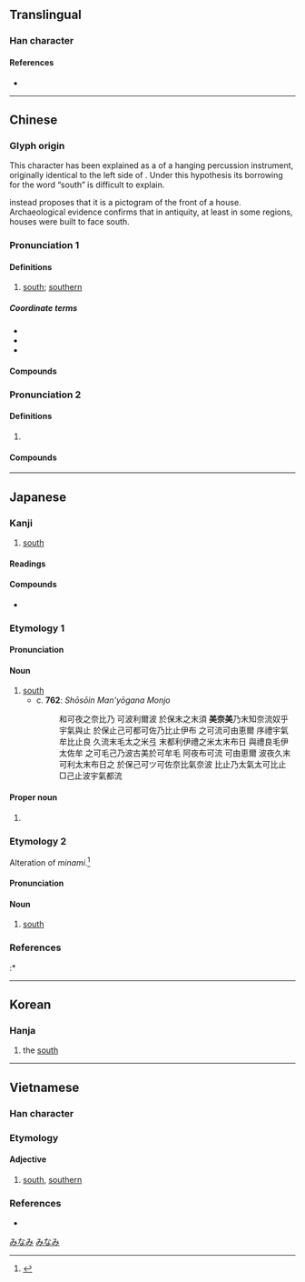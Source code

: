 {{character info/new}}
==Translingual==
{{stroke order}}

===Han character===
{{Han char|rn=24|rad=十|as=07|sn=9|four=40227|canj=JBTJ|ids=⿱十⿵冂𢆉}}

====References====
* {{Han ref|kx=0157.050|dkj=02750|dj=0357.080|hdz=10065.020|uh=5357|ud=21335|bh=AB6E|bd=43886}}

----

==Chinese==
{{zh-forms}}

===Glyph origin===
{{Han etym}}
This character has been explained as a {{liushu|p|nocap=y}} of a hanging percussion instrument, originally identical to the left side of {{och-l|殼}}. Under this hypothesis its borrowing for the word “south” is difficult to explain.

{{zh-ref|Sagart (1988)}} instead proposes that it is a pictogram of the front of a house. Archaeological evidence confirms that in antiquity, at least in some regions, houses were built to face south.

===Pronunciation 1===
{{zh-pron
|m=nán
|ma=y
|c=naam4
|h=pfs=nàm
|md=nàng
|mn=lâm
|w=3noe
|mc=y
|oc=y
|cat=n
}}

====Definitions====
{{zh-hanzi}}

# [[south]]; [[southern]]

=====Coordinate terms=====
* {{zh-l|東}}
* {{zh-l|西}}
* {{zh-l|北}}

====Compounds====
{{zh-der|南半球|南北|南邊|南部|南豆腐|南方|南非|南宮|南瓜|南國|南寒帶|南胡|南回歸線|南貨|南極|南極光|南極圈|南京|南柯一夢|南面|南南合作|南歐|南腔北調|南曲|南式|南斯拉夫|南天極|南甜北鹹|南緯|南味|南溫帶|南戲|南下|南亞|南洋|南轅北轍|南竹|中南半島|嶺南|南極星輝|南部地方|南華大學|南越|南牢|南闈|南北朝|南能北秀|南內|南薰|南北睽違|南北宗|南北洋|南北極|南美洲|安南|南郊|南劇|南宗畫法|南運河|南蠻子|南進政策|南來北往|南極洲|南昌|南征|南宗|南風不競|南涼|南碑|劍南詩稿|四明南詞|南極呈祥|南瓦子|南絃|南葉門|南美|南樓詠謔|南詞|南渡|南漢|南齊|南畝|南天北地|南箕|南征北討|南西廂|南音|壽比南山|南極地區|南威|南橫|南風窗|南北貨|南岸|南山霧豹|慧南|南北戰爭|南楚|安南子|悔讀南華|南迴|南夷|南門|南冠楚囚|南垂|南詔|南滿洲|南唐|南風|周南|南金|南宋|南金東箭|南橘北枳|切韻指南|南沙群島|信南山|南鷂北鷹|南端|南司|南齊書|南燕|山南海北|南山宗|南北書派|卑南文化|南贍部洲|南極大陸|南苑|天南地北|南極星沉|南至|南糖|嶺南畫派|南樂|南面稱伯|南頓|天南星|南征北伐|南迴鐵路|南嶺|南山隱豹|南榮|南人|南明|卑南鄉|南巡|南呂|南門市場|南面百城|南旺|安南山脈|南酒|南冠|南迴歸線|南箕北斗|南阮北阮|南天門|卑南族|南北和議|南臺灣|大江南北|南行|南阮|南腿|哀江南賦|南極仙翁|二南|嘉南平原|南元|南省|南箋|南極騰輝|巴南牆望|南帖|南海子|南蠻鴃舌|南饌|和南|南都|南蠻|南牧|嘉南大圳|南船北馬|南梆子|召南|南州冠冕|伽南香|司南|南班子|南浦|南雜劇|南華經|南山有臺|南史氏|南韓|南面稱王|南面為王|南離|南鄭|南郭|南紀|南琛|南海|南洋航線|南洋群島|南洋大臣|南柯|南枝北枝|南朝|南服|南有嘉魚|南拳|南嶽|南山鐵案|南山並壽|南山|南史|南北學|南冰洋|南京條約|南中|南方之強|圖南|北轍南轅|劍南|南柯夢|南山可移|南學|南管|南征北戰|南面稱孤|南山壽|淮南子|指南之助|東南季風|東南亞|河南|東西南北|指南打北|指南車|東南部|指南針|河南墜子|東南歐|東南方|濟南慘案|海北天南|東箭南金|漠南四省|暨南|東南|東南風|福齊南山|湄南河|磁南極|石南|江南弄|河南梆子|眉南面北|暨南大學|斗南|漠南|皖南丘陵|淮南|指南宮|海南戲|江南竹|江南河|江南|毛南族|漠南草原|東南竹箭|東南之美|有南北|指南|淮南雞犬|斗南一人|終南山|雲南白藥|西南|終南別業|荊南杞梓|華南|西南夷|馬放南山|臺南孔廟|西南季風|貝南|迦南|雲南回變|越南|荊南|閩南話|閩南|鎮南關|閩南語|雲南起義|雲南黃馨|藏南縱谷|越鳥南棲|走南闖北|面北眉南|終南|西眉南臉|終南捷徑|蘇利南}}

===Pronunciation 2===
{{zh-pron
|m=ná
|c=naa1
|dial=n
|cat=n
}}

====Definitions====
{{zh-hanzi}}

# {{lb|zh|Buddhism}} {{zh-only|南無}}

====Compounds====
{{zh-der|fold=1|南無耶|南無佛|南無}}

{{zh-cat|Beginning|Compass points}}

----

==Japanese==

===Kanji===
{{ja-kanji|grade=2|rs=十07}}

# [[south]]

====Readings====
{{ja-readings|goon=なん<なむ|kanyoon=な|kanon=だん<だむ|kun=みなみ-}}

====Compounds====
* {{ja-r|周南|^しゅうなん|[[w:Shūnan|Shūnan]]}}

{{wikipedia|lang=ja}}

===Etymology 1===
{{ja-kanjitab|みなみ|yomi=k}}

====Pronunciation====
{{ja-pron|yomi=k|みんなみ|acc=0|acc_ref=DJR,NHK}}

====Noun====
{{ja-noun|みなみ}}

# [[south]]
#* c. '''762''': ''Shōsōin Man'yōgana Monjo''
#*: 和可夜之奈比乃 可波利爾波 於保末之末須 '''美奈美'''乃末知奈流奴乎 宇氣與止 於保止己可都可佐乃比止伊布 之可流可由恵爾 序禮宇氣牟比止良 久流末毛太之米弖 末都利伊禮之米太末布日 與禮良毛伊太佐牟 之可毛己乃波古美於可牟毛 阿夜布可流 可由恵爾 波夜久末可利太末布日之 於保己可ツ可佐奈比氣奈波 比止乃太氣太可比止 □己止波宇氣都流

====Proper noun====
{{ja-pos|みなみ|proper}}

# {{surname|lang=ja|sort=みなみ}}

===Etymology 2===
{{ja-kanjitab|みんなみ|yomi=irr}}
Alteration of ''minami''.<ref name="DJR">{{R:Daijirin}}</ref>

====Pronunciation====
{{ja-pron|yomi=irr|みんなみ|acc=0|acc_ref=NHK}}

====Noun====
{{ja-noun|みんなみ}}

# [[south]]

===References===
<references/>
:* {{R:Nara Ibun 3}}

[[Category:Japanese basic words|みなみ]]
[[Category:ja:Compass points|みなみ]]

----

==Korean==

===Hanja===
{{ko-hanja|hangeul=남|rv=nam|mr=nam|y=nam|eumhun=남녘|ehrv=namnyeok|ehmr=namnyŏk|ehy=namnyekh}}

# the [[south]]

----

==Vietnamese==

===Han character===
{{vi-readings|hanviet=[[nam]], [[na]]|rs=十07}}

===Etymology===
{{rfe|lang=vi}}

====Adjective====
{{vi-adj|sc=Hani|nam|rs=十07}}

# [[south]], [[southern]]

===References===
* {{R:WinVNKey:Lê Sơn Thanh}}